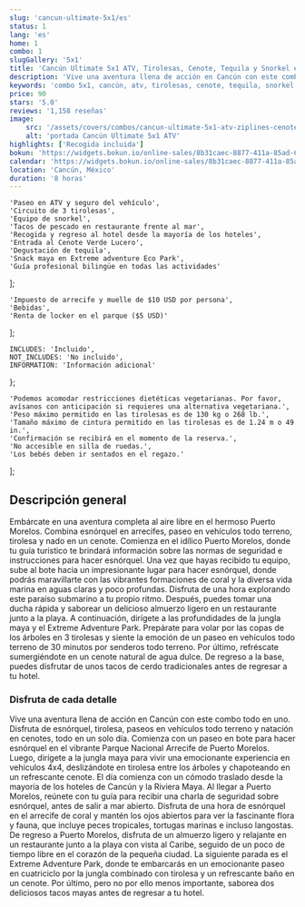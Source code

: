 ```yaml
---
slug: 'cancun-ultimate-5x1/es'
status: 1
lang: 'es'
home: 1
combo: 1
slugGallery: '5x1'
title: 'Cancún Ultimate 5x1 ATV, Tirolesas, Cenote, Tequila y Snorkel en Arrecife'
description: 'Vive una aventura llena de acción en Cancún con este combo todo en uno. Disfruta de snorkel, tirolesas, paseo en ATV y nado en cenote, todo en un solo día. Comienza con un paseo en bote para hacer snorkel en el vibrante Parque Nacional Arrecife de Puerto Morelos.'
keywords: 'combo 5x1, cancún, atv, tirolesas, cenote, tequila, snorkel en arrecife, experiencia en atv, aventura en tirolesas, nado en cenote, degustación de tequila, snorkel en arrecife'
price: 90
stars: '5.0'
reviews: '1,158 reseñas'
image:
    src: '/assets/covers/combos/cancun-ultimate-5x1-atv-ziplines-cenote-tequila-reef-snorke.webp'
    alt: 'portada Cancún Ultimate 5x1 ATV'
highlights: ['Recogida incluida']
bokun: 'https://widgets.bokun.io/online-sales/8b31caec-8877-411a-85ad-682828170619/experience/888243?partialView=1'
calendar: 'https://widgets.bokun.io/online-sales/8b31caec-8877-411a-85ad-682828170619/experience-calendar/888243'
location: 'Cancún, México'
duration: '8 horas'
---
```



    'Paseo en ATV y seguro del vehículo',
    'Circuito de 3 tirolesas',
    'Equipo de snorkel',
    'Tacos de pescado en restaurante frente al mar',
    'Recogida y regreso al hotel desde la mayoría de los hoteles',
    'Entrada al Cenote Verde Lucero',
    'Degustación de tequila',
    'Snack maya en Extreme adventure Eco Park',
    'Guía profesional bilingüe en todas las actividades'
];

    'Impuesto de arrecife y muelle de $10 USD por persona',
    'Bebidas',
    'Renta de locker en el parque ($5 USD)'
];

    INCLUDES: 'Incluido',
    NOT_INCLUDES: 'No incluido',
    INFORMATION: 'Información adicional'
};

    'Podemos acomodar restricciones dietéticas vegetarianas. Por favor, avísanos con anticipación si requieres una alternativa vegetariana.',
    'Peso máximo permitido en las tirolesas es de 130 kg o 268 lb.',
    'Tamaño máximo de cintura permitido en las tirolesas es de 1.24 m o 49 in.',
    'Confirmación se recibirá en el momento de la reserva.',
    'No accesible en silla de ruedas.',
    'Los bebés deben ir sentados en el regazo.'
];

<Inclusions
    includes={includes} 
    notIncludes={notIncludes}
    i18n={i18n}
/>

<h2 class="text-xl md:text-3xl font-bold text-orange-600 mt-10 mb-4">Descripción general</h2>

<p class="text-base md:text-lg mb-2">Embárcate en una aventura completa al aire libre en el hermoso Puerto Morelos. Combina esnórquel en arrecifes, paseo en vehículos todo terreno, tirolesa y nado en un cenote. Comienza en el idílico Puerto Morelos, donde tu guía turístico te brindará información sobre las normas de seguridad e instrucciones para hacer esnórquel. Una vez que hayas recibido tu equipo, sube al bote hacia un impresionante lugar para hacer esnórquel, donde podrás maravillarte con las vibrantes formaciones de coral y la diversa vida marina en aguas claras y poco profundas. Disfruta de una hora explorando este paraíso submarino a tu propio ritmo. Después, puedes tomar una ducha rápida y saborear un delicioso almuerzo ligero en un restaurante junto a la playa. A continuación, dirígete a las profundidades de la jungla maya y el Extreme Adventure Park. Prepárate para volar por las copas de los árboles en 3 tirolesas y siente la emoción de un paseo en vehículos todo terreno de 30 minutos por senderos todo terreno. Por último, refréscate sumergiéndote en un cenote natural de agua dulce. De regreso a la base, puedes disfrutar de unos tacos de cerdo tradicionales antes de regresar a tu hotel. </p>

<h3 class="text-lg md:text-2xl font-bold text-green-700 mt-10 mb-4">Disfruta de cada detalle</h3>

<p class="text-base md:text-lg mb-2">Vive una aventura llena de acción en Cancún con este combo todo en uno. Disfruta de esnórquel, tirolesa, paseos en vehículos todo terreno y natación en cenotes, todo en un solo día. Comienza con un paseo en bote para hacer esnórquel en el vibrante Parque Nacional Arrecife de Puerto Morelos. Luego, dirígete a la jungla maya para vivir una emocionante experiencia en vehículos 4x4, deslizándote en tirolesa entre los árboles y chapoteando en un refrescante cenote. El día comienza con un cómodo traslado desde la mayoría de los hoteles de Cancún y la Riviera Maya. Al llegar a Puerto Morelos, reúnete con tu guía para recibir una charla de seguridad sobre esnórquel, antes de salir a mar abierto. Disfruta de una hora de esnórquel en el arrecife de coral y mantén los ojos abiertos para ver la fascinante flora y fauna, que incluye peces tropicales, tortugas marinas e incluso langostas. De regreso a Puerto Morelos, disfruta de un almuerzo ligero y relajante en un restaurante junto a la playa con vista al Caribe, seguido de un poco de tiempo libre en el corazón de la pequeña ciudad. La siguiente parada es el Extreme Adventure Park, donde te embarcarás en un emocionante paseo en cuatriciclo por la jungla combinado con tirolesa y un refrescante baño en un cenote. Por último, pero no por ello menos importante, saborea dos deliciosos tacos mayas antes de regresar a tu hotel. </p>

<AdditionalInfo
    information={information}
    i18n={i18n}
/>